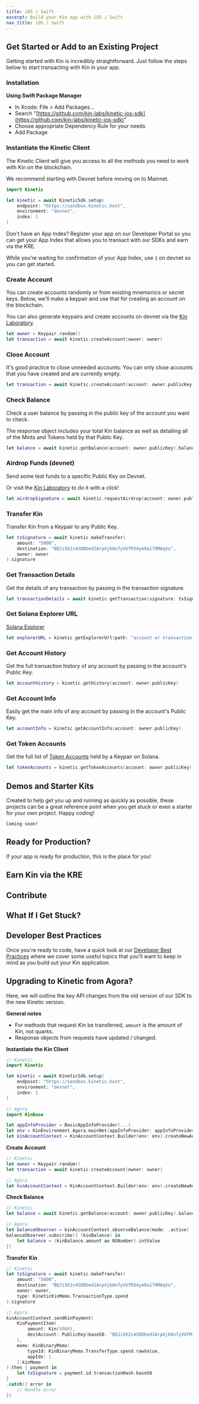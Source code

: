 ```yaml
---
title: iOS / Swift
excerpt: Build your Kin app with iOS / Swift
nav_title: iOS / Swift
---
```


## Get Started or Add to an Existing Project

Getting started with Kin is incredibly straightforward. Just follow the steps below to start transacting with Kin in your app.

### Installation

**Using Swift Package Manager**

- In Xcode: File > Add Packages...
- Search "[https://github.com/kin-labs/kinetic-ios-sdk](https://github.com/kin-labs/kinetic-ios-sdk)"
- Choose appropriate Dependency Rule for your needs
- Add Package

### Instantiate the Kinetic Client

The Kinetic Client will give you access to all the methods you need to work with Kin on the blockchain.

We recommend starting with Devnet before moving on to Mainnet.

```swift
import Kinetic

let kinetic = await KineticSdk.setup(
	endpoint: "https://sandbox.kinetic.host",
	environment: "devnet",
	index: 1
)
```

Don't have an App Index? Register your app on our Developer Portal so you can get your App Index that allows you to transact with our SDKs and earn via the KRE.

<RegisterApp />

While you're waiting for confirmation of your App Index, use `1` on devnet so you can get started.

### Create Account

You can create accounts randomly or from existing mnemonics or secret keys. Below, we'll make a keypair and use that for creating an account on the blockchain.

You can also generate keypairs and create accounts on devnet via the [Kin Laboratory](https://laboratory.kin.org/keypairs).

```swift
let owner = Keypair.random()
let transaction = await kinetic.createAccount(owner: owner)
```

### Close Account

It's good practice to close unneeded accounts. You can only close accounts that you have created and are currently empty.

```swift
let transaction = await kinetic.createAccount(account: owner.publicKey)
```

### Check Balance

Check a user balance by passing in the public key of the account you want to check.

The response object includes your total Kin balance as well as detailing all of the Mints and Tokens held by that Public Key.

```swift
let balance = await kinetic.getBalance(account: owner.publicKey).balance
```

### Airdrop Funds (devnet)

Send some test funds to a specific Public Key on Devnet.

Or visit the [Kin Laboratory](https://laboratory.kin.org/airdrop) to do it with a click!

```swift
let airdropSignature = await kinetic.requestAirdrop(account: owner.publicKey).signature
```

### Transfer Kin

Transfer Kin from a Keypair to any Public Key.

```swift
let txSignature = await kinetic.makeTransfer(
	amount: "5000",
	destination: "BQJi5K2s4SDDbed1ArpXjb6n7yVUfM34ym9a179MAqVo",
	owner: owner
).signature
```

### Get Transaction Details

Get the details of any transaction by passing in the transaction signature.

```swift
let transactionDetails = await kinetic.getTransaction(signature: txSignature)
```

### Get Solana Explorer URL

[Solana Explorer](https://explorer.solana.com/)

```swift
let explorerURL = kinetic.getExplorerUrl(path: "account or transaction id string")
```

### Get Account History

Get the full transaction history of any account by passing in the account's Public Key.

```swift
let accountHistory = kinetic.getHistory(account: owner.publicKey)
```

### Get Account Info

Easily get the main info of any account by passing in the account's Public Key.

```swift
let accountInfo = kinetic.getAccountInfo(account: owner.publicKey)
```

### Get Token Accounts

Get the full list of [Token Accounts](/docs/essentials/terms-and-concepts#token-account) held by a Keypair on Solana.

```swift
let tokenAccounts = kinetic.getTokenAccounts(account: owner.publicKey)
```

## Demos and Starter Kits

Created to help get you up and running as quickly as possible, these projects can be a great reference point when you get stuck or even a starter for your own project. Happy coding!

```
Coming soon!
```

## Ready for Production?

If your app is ready for production, this is the place for you!

<Production />

## Earn Kin via the KRE

<KRE />

## Contribute

<div className="mt-8 grid gap-6 md:grid-cols-2">
  <NavCard
    title="Kinetic iOS SDK"
    subtitle="Want to contribute to the Kinetic iOS SDK?"
    icon="github"
    link={{ url: 'https://github.com/kin-labs/kinetic-ios-sdk', label: 'Contribute' }}
  />
</div>

## What If I Get Stuck?

<Help />

## Developer Best Practices

Once you're ready to code, have a quick look at our [Developer Best Practices](/essentials/best-practices/) where we cover some useful topics that you'll want to keep in mind as you build out your Kin application.

<BestPractices />

## Upgrading to Kinetic from Agora?

<Agora migrate />

Here, we will outline the key API changes from the old version of our SDK to the new Kinetic version.

**General notes**

- For methods that request Kin be transferred, `amount` is the amount of Kin, not quarks.
- Response objects from requests have updated / changed.

**Instantiate the Kin Client**

```swift
// Kinetic
import Kinetic

let kinetic = await KineticSdk.setup(
	endpoint: "https://sandbox.kinetic.host",
	environment: "devnet",
	index: 1
)

// Agora
import KinBase

let appInfoProvider = BasicAppInfoProvider(...)
let env = KinEnvironment.Agora.mainNet(appInfoProvider: appInfoProvider)
let kinAccountContext = KinAccountContext.Builder(env: env).createNewAccount().build()

```

**Create Account**

```swift
// Kinetic
let owner = Keypair.random()
let transaction = await kinetic.createAccount(owner: owner)

// Agora
let kinAccountContext = KinAccountContext.Builder(env: env).createNewAccount().build()
```

**Check Balance**

```swift
// Kinetic
let balance = await kinetic.getBalance(account: owner.publicKey).balance

// Agora
let balanceObserver = kinAccountContext.observeBalance(mode: .active)
balanceObserver.subscribe({ (kinBalance) in
	let balance = (kinBalance.amount as NSNumber).intValue
})
```

**Transfer Kin**

```swift
// Kinetic
let txSignature = await kinetic.makeTransfer(
	amount: "5000",
	destination: "BQJi5K2s4SDDbed1ArpXjb6n7yVUfM34ym9a179MAqVo",
	owner: owner,
    type: KineticKinMemo.TransactionType.spend
).signature

// Agora
kinAccountContext.sendKinPayment(
	KinPaymentItem(
		amount: Kin(5000),
		destAccount: PublicKey(base58: "BQJi5K2s4SDDbed1ArpXjb6n7yVUfM34ym9a179MAqVo")!
	),
	memo: KinBinaryMemo(
		typeId: KinBinaryMemo.TransferType.spend.rawValue,
		appIdx: 1
	).kinMemo
).then { payment in
	let txSignature = payment.id.transactionHash.base58
}
.catch({ error in
	// Handle error
})
```
